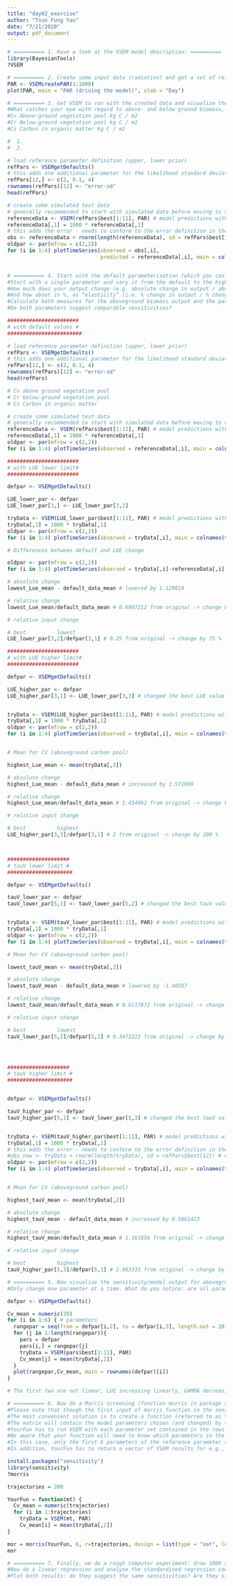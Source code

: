 ```yaml
---
title: "day02_exercise"
author: "Tsun Fung Yau"
date: "7/21/2020"
output: pdf_document
---
```


```r
# ========== 1. Have a look at the VSEM model description: ==========
library(BayesianTools)
?VSEM


```

```r
# ========== 2. Create some input data (radiation) and get a set of reference parameters as shown in the Examples section. ========== 
PAR <- VSEMcreatePAR(1:1000)
plot(PAR, main = "PAR (driving the model)", xlab = "Day")


```

```r
# ========== 3. Get VSEM to run with the created data and visualize the simulated output (NEE and biomass pools). ========== 
#What catches your eye with regard to above- and below ground biomass, and how can you explain this?
#Cv Above-ground vegetation pool kg C / m2
#Cr Below-ground vegetation pool kg C / m2
#Cs Carbon in organic matter kg C / m2

#  1. 
#  2. 

# load reference parameter definition (upper, lower prior)
refPars <- VSEMgetDefaults()
# this adds one additional parameter for the likelihood standard deviation (see below)
refPars[12,] <- c(2, 0.1, 4) 
rownames(refPars)[12] <- "error-sd"
head(refPars)

# create some simulated test data 
# generally recommended to start with simulated data before moving to real data
referenceData <- VSEM(refPars$best[1:11], PAR) # model predictions with reference parameters  
referenceData[,1] = 1000 * referenceData[,1] 
# this adds the error - needs to conform to the error definition in the likelihood
obs <- referenceData + rnorm(length(referenceData), sd = refPars$best[12])
oldpar <- par(mfrow = c(2,2))
for (i in 1:4) plotTimeSeries(observed = obs[,i], 
                              predicted = referenceData[,i], main = colnames(referenceData)[i])



```

```r
# ========== 4. Start with the default parameterisation (which you can store in a matrix by calling VSEMgetDefaults()). ========== 
#Start with a single parameter and vary it from the default to the higher and lower extreme provided in VSEMgetDefaults(). 
#How much does your output change (e.g. absolute change in output / absolute change in parameter)? 
#And how about in %, as “elasticity” (i.e. % change in output / % change in parameter)? 
#Calculate both measures for the aboveground biomass output and the parameters LUE and tauV. 
#Do both parameters suggest comparable sensitivities?

#######################
# with default values #
########################

# load reference parameter definition (upper, lower prior)
refPars <- VSEMgetDefaults()
# this adds one additional parameter for the likelihood standard deviation (see below)
refPars[12,] <- c(2, 0.1, 4) 
rownames(refPars)[12] <- "error-sd"
head(refPars)

# Cv above ground vegetation pool
# Cr below-ground vegetation pool
# Cs Carbon in organic matter

# create some simulated test data 
# generally recommended to start with simulated data before moving to real data
referenceData <- VSEM(refPars$best[1:11], PAR) # model predictions with reference parameters  
referenceData[,1] = 1000 * referenceData[,1] 
oldpar <- par(mfrow = c(2,2))
for (i in 1:4) plotTimeSeries(observed = referenceData[,i], main = colnames(referenceData)[i])

#######################
# with LUE lower limit#
#######################

defpar <- VSEMgetDefaults()

LUE_lower_par <- defpar
LUE_lower_par[3,] <- LUE_lower_par[3,2]

tryData <- VSEM(LUE_lower_par$best[1:11], PAR) # model predictions with reference parameters  
tryData[,1] = 1000 * tryData[,1] 
oldpar <- par(mfrow = c(2,2))
for (i in 1:4) plotTimeSeries(observed = tryData[,i], main = colnames(tryData)[i])

# Differences between default and LUE change

oldpar <- par(mfrow = c(2,2))
for (i in 1:4) plotTimeSeries(observed = tryData[,i]-referenceData[,i], main = colnames(tryData)[i])

# absolute change
lowest_Lue_mean - default_data_mean # lowered by 1.120019

# relative change
lowest_Lue_mean/default_data_mean # 0.6907212 from original -> change by 30.93 %

# relative input change

# best          lowest
LUE_lower_par[3,2]/defpar[3,1] # 0.25 from original -> change by 75 %

#######################
# with LUE higher limit#
#######################

defpar <- VSEMgetDefaults()

LUE_higher_par <- defpar
LUE_higher_par[3,1] <- LUE_lower_par[3,3] # changed the best LUE value to the highest LUE value


tryData <- VSEM(LUE_higher_par$best[1:11], PAR) # model predictions with reference parameters  
tryData[,1] = 1000 * tryData[,1] 
oldpar <- par(mfrow = c(2,2))
for (i in 1:4) plotTimeSeries(observed = tryData[,i], main = colnames(tryData)[i])


# Mean for CV (aboveground carbon pool)

highest_Lue_mean <- mean(tryData[,2])

# absolute change
highest_Lue_mean - default_data_mean # increased by 1.571909

# relative change
highest_Lue_mean/default_data_mean # 1.434062 from original -> change by 43.42 %

# relative input change

# best          highest
LUE_higher_par[3,3]/defpar[3,1] # 2 from original -> change by 200 %



####################
# tauV lower limit #
#####################

defpar <- VSEMgetDefaults()

tauV_lower_par <- defpar
tauV_lower_par[5,1] <- tauV_lower_par[5,2] # changed the best tauV value to the lowest tauV value


tryData <- VSEM(tauV_lower_par$best[1:11], PAR) # model predictions with reference parameters  
tryData[,1] = 1000 * tryData[,1] 
oldpar <- par(mfrow = c(2,2))
for (i in 1:4) plotTimeSeries(observed = tryData[,i], main = colnames(tryData)[i])

# Mean for CV (aboveground carbon pool)

lowest_tauV_mean <- mean(tryData[,2])

# absolute change
lowest_tauV_mean - default_data_mean # lowered by -1.40587

# relative change
lowest_tauV_mean/default_data_mean # 0.6117872 from original -> change by 38.82 %

# relative input change

# best          lowest
tauV_lower_par[5,2]/defpar[5,1] # 0.3472222 from original -> change by 65.28 %




####################
# tauV higher limit #
#####################


defpar <- VSEMgetDefaults()

tauV_higher_par <- defpar
tauV_higher_par[5,1] <- tauV_lower_par[5,3] # changed the best tauV value to the highest tauV value


tryData <- VSEM(tauV_higher_par$best[1:11], PAR) # model predictions with reference parameters  
tryData[,1] = 1000 * tryData[,1] 
# this adds the error - needs to conform to the error definition in the likelihood
#obs_new <- tryData + rnorm(length(tryData), sd = refPars$best[12]) # change sd to tauV_lower_par?
oldpar <- par(mfrow = c(2,2))
for (i in 1:4) plotTimeSeries(observed = tryData[,i], main = colnames(tryData)[i])


# Mean for CV (aboveground carbon pool)

highest_tauV_mean <- mean(tryData[,2])

# absolute change
highest_tauV_mean - default_data_mean # increased by 0.5861423

# relative change
highest_tauV_mean/default_data_mean # 1.161856 from original -> change by 16.19 %

# relative input change

# best          highest
tauV_higher_par[5,3]/defpar[5,1] # 2.083333 from original -> change by 208.33 %

```

```r
# ========== 5. Now visualise the sensitivity/model output for aboveground biomass of the first 6 parameters across their range of values (between lower and higher) for 20 steps. ========== 
#Only change one parameter at a time. What do you notice: are all parameter sensitivities linear?

defpar <- VSEMgetDefaults()

Cv_mean = numeric(20) 
for (i in 1:6) { # parameters
  rangepar = seq(from = defpar[i,2], to = defpar[i,3], length.out = 20)
  for (j in 1:length(rangepar)){
    pars = defpar
    pars[i,] = rangepar[j]
    tryData = VSEM(pars$best[1:11], PAR)
    Cv_mean[j] = mean(tryData[,2])
  }
  plot(rangepar,Cv_mean, main = rownames(defpar)[i])
}

# The first two are not linear, LUE increasing linearly, GAMMA decreasing linearly, tauV not linear, tauS no change at all

```

```r
# ========== 6. Now do a Morris screening (function morris in package sensitivity), i.e. vary all 6 parameters together. ========== 
#Please note that though the first input of morris function in the sensitivity package is a function or a model, you can’t use VSEM directly. 
#The most convenient solution is to create a function (referred to as YourFun) that takes a matrix (e.g., mt) as first argument. 
#The matrix will contain the model parameters chosen (and changed) by the morris function in each row. 
#YourFun has to run VSEM with each parameter set contained in the rows of mt. 
#Be aware that your function will need to know which parameters in the reference parameter set have to be replaced by the mt row entries. 
#In this case, only the first 6 parameters of the reference parameter set will be altered by the morris function. 
#In addition, YourFun has to return a vector of VSEM results for e.g., above ground biomass (use the average).

install.packages("sensitivity")
library(sensitivity)
?morris

trajectories = 200

YourFun = function(mt) {
  Cv_mean = numeric(trajectories)
  for (i in 1:trajectories)
    tryData = VSEM(mt, PAR)
    Cv_mean[i] = mean(tryData[,2])
}

mor = morris(YourFun, 6, r=trajectories, design = list(type = "oat", levels = 5, grid.jump = 3))
mor

```

```r
# ========== 7. Finally, we do a rough computer experiment: draw 1000 values uniformly from the range of each of the six parameters (Monte Carlo draw); compute for each combination the VSEM output. ========== 
#Now do a linear regression and analyse the standardized regression coefficients and correlation coefficients. 
#Plot both results: do they suggest the same sensitivities? Are they similar to the Morris screening?



```

